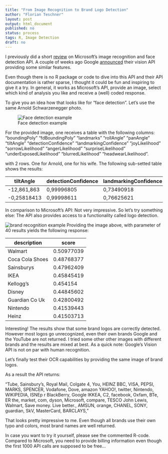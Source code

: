 ```yaml
---
title: "From Image Recognition to Brand Logo Detection"
author: "Florian Teschner"
layout: post
output: html_document
published: no
status: process
tags: R, Image Detection
draft: no
---
```



I previously did a short [review](http://flovv.github.io/Image-Recognition/) on Microsoft's image recognition and face detection API. A couple of weeks ago Google [announced](https://cloudplatform.googleblog.com/2016/02/Google-Cloud-Vision-API-enters-beta-open-to-all-to-try.html) their vision API providing some similar features.

Even though there is no R package or code to dive into this API and their API documentation is rather sparse, I thought it could be fun and inspiring to give it a try.
In general, it works as Microsoft's API, provide an image, select which kind of analysis you like and receive a (well) coded response.

To give you an idea how that looks like for "face detection".
Let's use the same Arnold Schwarzenegger photo.

![Face detection example](/figures/arnold_wife.jpg)

For the provided image, one receives a table with the following columns:  "boundingPoly"           "fdBoundingPoly"         "landmarks"              "rollAngle"              "panAngle"               "tiltAngle"              "detectionConfidence"    "landmarkingConfidence"  "joyLikelihood"          "sorrowLikelihood"       "angerLikelihood"        "surpriseLikelihood"    "underExposedLikelihood" "blurredLikelihood"      "headwearLikelihood".

with 2 rows. One for Arnold, one for his wife. The following sub-setted table shows the results:

| tiltAngle   | detectionConfidence | landmarkingConfidence | joyLikelihood | sorrowLikelihood |
|-------------|---------------------|-----------------------|---------------|------------------|
| -12,861,863 | 0,99996805          | 0,73490918            | VERY_LIKELY   | VERY_UNLIKELY    |
| -0,25818413 | 0,99998611          | 0,76625621            | VERY_UNLIKELY | VERY_UNLIKELY    |

In comparison to Microsoft's API: Not very impressive. 
So let's try something else: The API also provides access to a functionality called logo detection.

![brand recognition example](/figures/brandlogos.png)
Providing the image above, with parameter of 40 results yields the following response:

| description     | score      |
|-----------------|------------|
| Walmart         | 0.50977039 |
| Coca Cola Shoes | 0.48768377 |
| Sainsburys      | 0.47962409 |
| IKEA            | 0.45845419 |
| Kellogg's       | 0.454154   |
| Disney          | 0.44845602 |
| Guardian Co Uk  | 0.42800492 |
| Nintendo        | 0.41539443 |
| Heinz           | 0.41503713 |


Interesting! The results show that some brand logos are correctly detected. However most logos go unrecognized, even their own brands Google and the YouTube are not returned. I tried some other other images with different brands and the results are mixed at best. As a quick note: Google's Vision API is not on par with human recognition.

Let's finally test their OCR capabilities by providing the same image of brand logos.

As a result the API returns:

"Tube, Sainsbury's, Royal Mail, Colgate 4, You, HEINZ BBC, VISA, PEPSI, MARKS, SPENCER, Vodafone, Dove, amazon YAHOO!, twitter, Nintendo, WIKIPEDIA, ISNEp r BlackBerry, Google IKKEA, C2, facebook, Oxfam, BTe, ER the, market, com, dyson, Microsoft, compare, TESCO John Lewis, Walmart, Save money. Live better., AMSUN, orange, CHANEL, SONY, guardian, SkV, MasterCard, BARCLAYS, "

That looks pretty impressive to me. Even though all brands use their own typo and colors, most brand names are well returned.

In case you want to try it yourself, please see the commented R-code.
Compared to Microsoft, you need to provide billing information even though the first 1000 API calls are supposed to be free...

<script src="https://gist.github.com/flovv/524f5bf2f465e5a4da25.js"></script>




